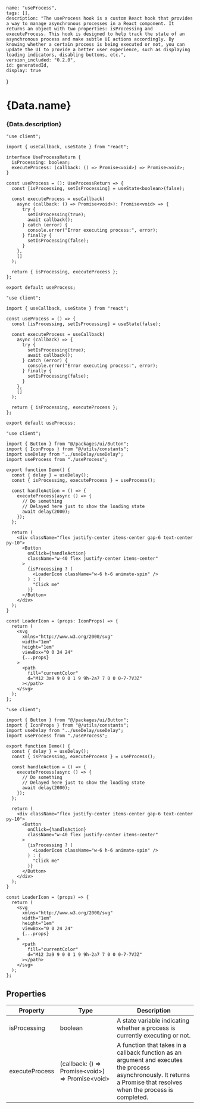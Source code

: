 


    name: "useProcess",
    tags: [],
    description: "The useProcess hook is a custom React hook that provides a way to manage asynchronous processes in a React component. It returns an object with two properties: isProcessing and executeProcess. This hook is designed to help track the state of an asynchronous process and make subtle UI actions accordingly. By knowing whether a certain process is being executed or not, you can update the UI to provide a better user experience, such as displaying loading indicators, disabling buttons, etc.",
    version_included: "0.2.0",
    id: generatedId,
    display: true
}

<Wrapper>

# {Data.name}
### {Data.description}

<CodeBlock> 

```tsx|useProcess
"use client";

import { useCallback, useState } from "react";

interface UseProcessReturn {
  isProcessing: boolean;
  executeProcess: (callback: () => Promise<void>) => Promise<void>;
}

const useProcess = (): UseProcessReturn => {
  const [isProcessing, setIsProcessing] = useState<boolean>(false);

  const executeProcess = useCallback(
    async (callback: () => Promise<void>): Promise<void> => {
      try {
        setIsProcessing(true);
        await callback();
      } catch (error) {
        console.error("Error executing process:", error);
      } finally {
        setIsProcessing(false);
      }
    },
    []
  );

  return { isProcessing, executeProcess };
};

export default useProcess;
```

```jsx|useProcess
"use client";

import { useCallback, useState } from "react";

const useProcess = () => {
  const [isProcessing, setIsProcessing] = useState(false);

  const executeProcess = useCallback(
    async (callback) => {
      try {
        setIsProcessing(true);
        await callback();
      } catch (error) {
        console.error("Error executing process:", error);
      } finally {
        setIsProcessing(false);
      }
    },
    []
  );

  return { isProcessing, executeProcess };
};

export default useProcess;
```

```tsx|Implementation
"use client";

import { Button } from "@/packages/ui/Button";
import { IconProps } from "@/utils/constants";
import useDelay from "../useDelay/useDelay";
import useProcess from "./useProcess";

export function Demo() {
  const { delay } = useDelay();
  const { isProcessing, executeProcess } = useProcess();

  const handleAction = () => {
    executeProcess(async () => {
      // Do something
      // Delayed here just to show the loading state
      await delay(2000);
    });
  };

  return (
    <div className="flex justify-center items-center gap-6 text-center py-10">
      <Button
        onClick={handleAction}
        className="w-40 flex justify-center items-center"
      >
        {isProcessing ? (
          <LoaderIcon className="w-6 h-6 animate-spin" />
        ) : (
          "Click me"
        )}
      </Button>
    </div>
  );
}

const LoaderIcon = (props: IconProps) => {
  return (
    <svg
      xmlns="http://www.w3.org/2000/svg"
      width="1em"
      height="1em"
      viewBox="0 0 24 24"
      {...props}
    >
      <path
        fill="currentColor"
        d="M12 3a9 9 0 0 1 9 9h-2a7 7 0 0 0-7-7V3Z"
      ></path>
    </svg>
  );
};
```
```jsx|Implementation
"use client";

import { Button } from "@/packages/ui/Button";
import { IconProps } from "@/utils/constants";
import useDelay from "../useDelay/useDelay";
import useProcess from "./useProcess";

export function Demo() {
  const { delay } = useDelay();
  const { isProcessing, executeProcess } = useProcess();

  const handleAction = () => {
    executeProcess(async () => {
      // Do something
      // Delayed here just to show the loading state
      await delay(2000);
    });
  };

  return (
    <div className="flex justify-center items-center gap-6 text-center py-10">
      <Button
        onClick={handleAction}
        className="w-40 flex justify-center items-center"
      >
        {isProcessing ? (
          <LoaderIcon className="w-6 h-6 animate-spin" />
        ) : (
          "Click me"
        )}
      </Button>
    </div>
  );
}

const LoaderIcon = (props) => {
  return (
    <svg
      xmlns="http://www.w3.org/2000/svg"
      width="1em"
      height="1em"
      viewBox="0 0 24 24"
      {...props}
    >
      <path
        fill="currentColor"
        d="M12 3a9 9 0 0 1 9 9h-2a7 7 0 0 0-7-7V3Z"
      ></path>
    </svg>
  );
};
```
</CodeBlock>

## Properties

| Property | Type | Description |
| --- | --- | --- |
| isProcessing | boolean | A state variable indicating whether a process is currently executing or not. |
| executeProcess | (callback: () => Promise\<void>) => Promise\<void> | A function that takes in a callback function as an argument and executes the process asynchronously. It returns a Promise that resolves when the process is completed. |


<Display>
    <Demo/>
</Display>
</Wrapper>
